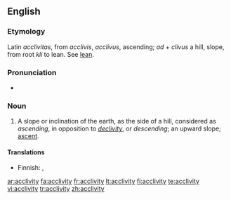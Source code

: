 ==English==

===Etymology===
Latin ''acclivitas'', from ''acclivis'', ''acclivus'', ascending; ''ad'' + ''clivus'' a hill, slope, from root ''kli'' to lean. See [[lean]].

===Pronunciation===
*{{IPA|/əˈklɪvɪtɪ/}}

===Noun===
{{infl|en|noun|plural|[[acclivities]]}} 

#A slope or inclination of the earth, as the side of a hill, considered as ''ascending'', in opposition to ''[[declivity]]'', or ''descending''; an upward slope; [[ascent]].

====Translations====
{{trans-top|upward slope}}
* Finnish: {{t|fi|ylämäki}}, {{t|fi|nousu}}
{{trans-mid}}
{{trans-bottom}}

[[ar:acclivity]]
[[fa:acclivity]]
[[fr:acclivity]]
[[lt:acclivity]]
[[fi:acclivity]]
[[te:acclivity]]
[[vi:acclivity]]
[[tr:acclivity]]
[[zh:acclivity]]